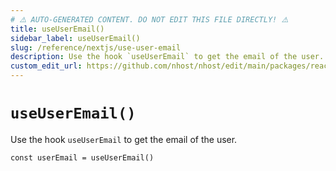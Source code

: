 ```yaml
---
# ⚠️ AUTO-GENERATED CONTENT. DO NOT EDIT THIS FILE DIRECTLY! ⚠️
title: useUserEmail()
sidebar_label: useUserEmail()
slug: /reference/nextjs/use-user-email
description: Use the hook `useUserEmail` to get the email of the user.
custom_edit_url: https://github.com/nhost/nhost/edit/main/packages/react/src/hooks/user.ts#L343
---
```


# `useUserEmail()`

Use the hook `useUserEmail` to get the email of the user.

```tsx
const userEmail = useUserEmail()
```
